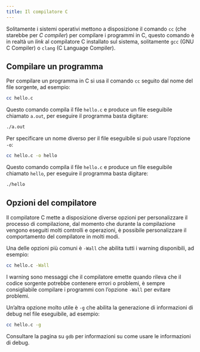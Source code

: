```yaml
---
title: Il compilatore C
---
```


Solitamente i sistemi operativi mettono a disposizione il comando `cc` (che starebbe per *C compiler*) per compilare i programmi in C, questo comando è in realtà un *link* al compilatore C installato sul sistema, solitamente `gcc` (GNU C Compiler) o `clang` (C Language Compiler).

## Compilare un programma

Per compilare un programma in C si usa il comando `cc` seguito dal nome del file sorgente, ad esempio:

```bash
cc hello.c
```

Questo comando compila il file `hello.c` e produce un file eseguibile chiamato `a.out`, per eseguire il programma basta digitare:

```bash
./a.out
```

Per specificare un nome diverso per il file eseguibile si può usare l'opzione `-o`:

```bash
cc hello.c -o hello
```

Questo comando compila il file `hello.c` e produce un file eseguibile chiamato `hello`, per eseguire il programma basta digitare:

```bash
./hello
```

## Opzioni del compilatore

Il compilatore C mette a disposizione diverse opzioni per personalizzare il processo di compilazione, dal momento che durante la compilazione vengono eseguiti molti controlli e operazioni, è possibile personalizzare il comportamento del compilatore in molti modi.

Una delle opzioni più comuni è `-Wall` che abilita tutti i warning disponibili, ad esempio:

```bash
cc hello.c -Wall
```

::: {.callout-note}
I warning sono messaggi che il compilatore emette quando rileva che il codice sorgente potrebbe contenere errori o problemi, è sempre consigliabile compilare i programmi con l'opzione `-Wall` per evitare problemi.
:::

Un'altra opzione molto utile è `-g` che abilita la generazione di informazioni di debug nel file eseguibile, ad esempio:

```bash
cc hello.c -g
```

::: {.callout-tip}
Consultare la pagina su `gdb` per informazioni su come usare le informazioni di debug.
:::
